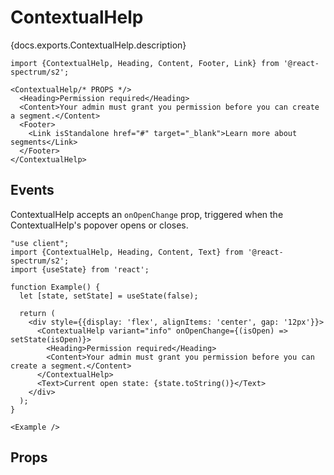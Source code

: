 

# ContextualHelp

<PageDescription>{docs.exports.ContextualHelp.description}</PageDescription>

```tsx render docs={docs.exports.ContextualHelp} links={docs.links} props={['variant', 'size', 'placement']} initialProps={{variant: 'help'}} expanded type="s2"
import {ContextualHelp, Heading, Content, Footer, Link} from '@react-spectrum/s2';

<ContextualHelp/* PROPS */>
  <Heading>Permission required</Heading>
  <Content>Your admin must grant you permission before you can create a segment.</Content>
  <Footer>
    <Link isStandalone href="#" target="_blank">Learn more about segments</Link>
  </Footer>
</ContextualHelp>
```

## Events

ContextualHelp accepts an `onOpenChange` prop, triggered when the ContextualHelp's popover opens or closes.

```tsx render expanded
"use client";
import {ContextualHelp, Heading, Content, Text} from '@react-spectrum/s2';
import {useState} from 'react';

function Example() {
  let [state, setState] = useState(false);

  return (
    <div style={{display: 'flex', alignItems: 'center', gap: '12px'}}>
      <ContextualHelp variant="info" onOpenChange={(isOpen) => setState(isOpen)}>
        <Heading>Permission required</Heading>
        <Content>Your admin must grant you permission before you can create a segment.</Content>
      </ContextualHelp>
      <Text>Current open state: {state.toString()}</Text>
    </div>
  );
}

<Example />
```

## Props

<PropTable component={docs.exports.ContextualHelp} links={docs.links} />
